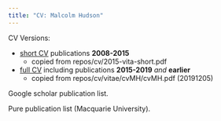 ```yaml
---
title: "CV: Malcolm Hudson"
---
```


CV Versions:

  - [short CV](2015-vita-short.pdf) publications **2008-2015**
    - copied from repos/cv/2015-vita-short.pdf

  - [full CV](cvMH.pdf)  including publications **2015-2019** *and* **earlier**
    - copied from repos/cv/vitae/cvMH/cvMH.pdf (20191205)
    
Google scholar publication list.

Pure publication list (Macquarie University).
